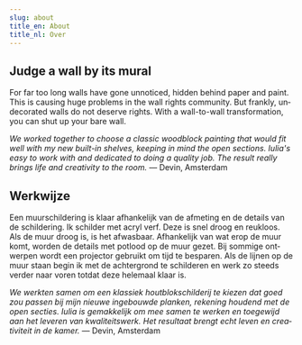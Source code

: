 ```yaml
---
slug: about
title_en: About
title_nl: Over
---
```

<div lang="en">

## Judge a wall by its mural

For far too long walls have gone unnoticed, hidden behind paper and paint. This is causing huge problems in the wall rights community. But frankly, undecorated walls do not deserve rights. With a wall-to-wall transformation, you can shut up your bare wall.

*We worked together to choose a classic woodblock painting that would fit well with my new built-in shelves, keeping in mind the open sections. Iulia's easy to work with and dedicated to doing a quality job. The result really brings life and creativity to the room.* — Devin, Amsterdam

</div>

<div lang="nl">

## Werkwijze

Een muurschildering is klaar afhankelijk van de afmeting en de details van de schildering. Ik schilder met acryl verf. Deze is snel droog en reukloos. Als de muur droog is, is het afwasbaar. Afhankelijk van wat erop de muur komt, worden de details met potlood op de muur gezet. Bij sommige ontwerpen wordt een projector gebruikt om tijd te besparen. Als de lijnen op de muur staan begin ik met de achtergrond te schilderen en werk zo steeds verder naar voren totdat deze helemaal klaar is.

*We werkten samen om een klassiek houtblokschilderij te kiezen dat goed zou passen bij mijn nieuwe ingebouwde planken, rekening houdend met de open secties. Iulia is gemakkelijk om mee samen te werken en toegewijd aan het leveren van kwaliteitswerk. Het resultaat brengt echt leven en creativiteit in de kamer.* — Devin, Amsterdam

</div>

